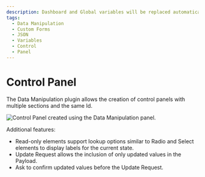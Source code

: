```yaml
---
description: Dashboard and Global variables will be replaced automatically.
tags:
  - Data Manipulation
  - Custom Forms
  - JSON
  - Variables
  - Control
  - Panel
---
```



# Control Panel

The Data Manipulation plugin allows the creation of control panels with multiple sections and the same Id.

<Image
  title="Control Panel created using the Data Manipulation panel."
  src="https://raw.githubusercontent.com/volkovlabs/volkovlabs-form-panel/main/src/img/control.png"
/>

Additional features:

- Read-only elements support lookup options similar to Radio and Select elements to display labels for the current state.
- Update Request allows the inclusion of only updated values in the Payload.
- Ask to confirm updated values before the Update Request.
